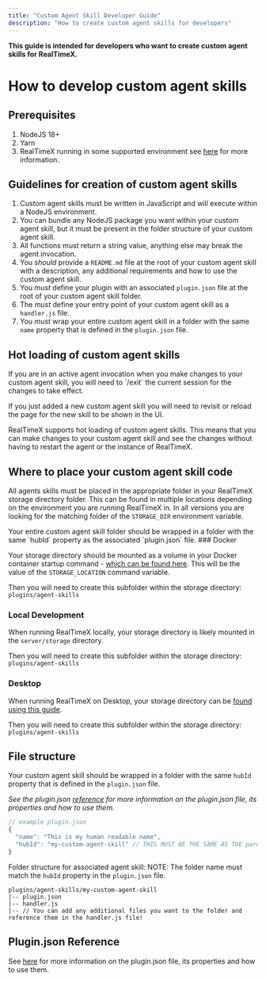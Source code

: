 ```yaml
---
title: "Custom Agent Skill Developer Guide"
description: "How to create custom agent skills for developers"
---
```



**This guide is intended for developers who want to create custom agent skills for RealTimeX.**

# How to develop custom agent skills

## Prerequisites

1. NodeJS 18+
2. Yarn
3. RealTimeX running in some supported environment see [here](./introduction.mdx) for more information.

## Guidelines for creation of custom agent skills

1. Custom agent skills must be written in JavaScript and will execute within a NodeJS environment.
2. You can bundle any NodeJS package you want within your custom agent skill, but it must be present in the folder structure of your custom agent skill.
3. All functions must return a string value, anything else may break the agent invocation.
4. You _should_ provide a `README.md` file at the root of your custom agent skill with a description, any additional requirements and how to use the custom agent skill.
5. You _must_ define your plugin with an associated `plugin.json` file at the root of your custom agent skill folder.
6. The _must_ define your entry point of your custom agent skill as a `handler.js` file.
7. You _must_ wrap your entire custom agent skill in a folder with the same `name` property that is defined in the `plugin.json` file.

## Hot loading of custom agent skills

<Callout type="info" emoji="️💡" >
If you are in an active agent invocation when you make changes to your custom agent skill, you will need to `/exit` the current session for the changes to take effect.

If you just added a new custom agent skill you will need to revisit or reload the page for the new skill to be shown in the UI.

</Callout>

RealTimeX supports hot loading of custom agent skills. This means that you can make changes to your custom agent skill and see the changes without having to restart the agent or the instance of RealTimeX.

## Where to place your custom agent skill code

All agents skills must be placed in the appropriate folder in your RealTimeX storage directory folder. This can be found in multiple locations depending on the environment you are running RealTimeX in.
In all versions you are looking for the matching folder of the `STORAGE_DIR` environment variable.

<Callout type="info" emoji="️💡">
  Your entire custom agent skill folder should be wrapped in a folder with the
  same `hubId` property as the associated `plugin.json` file.
</Callout>
### Docker

Your storage directory should be mounted as a volume in your Docker container startup command - [which can be found here](../../installation-docker/local-docker.mdx).
This will be the value of the `STORAGE_LOCATION` command variable.

Then you will need to create this subfolder within the storage directory:
`plugins/agent-skills`

### Local Development

When running RealTimeX locally, your storage directory is likely mounted in the `server/storage` directory.

Then you will need to create this subfolder within the storage directory:
`plugins/agent-skills`

### Desktop

When running RealTimeX on Desktop, your storage directory can be [found using this guide](../../installation-desktop/storage.mdx#where-is-my-data-located).

Then you will need to create this subfolder within the storage directory:
`plugins/agent-skills`

## File structure

Your custom agent skill should be wrapped in a folder with the same `hubId` property that is defined in the `plugin.json` file.

_See the plugin.json [reference](./plugin-json.mdx) for more information on the plugin.json file, its properties and how to use them._

```js
// example plugin.json
{
  "name": "This is my human readable name",
  "hubId": "my-custom-agent-skill" // THIS MUST BE THE SAME AS THE parent folder name. Can be any string.
}
```

Folder structure for associated agent skill:
NOTE: The folder name must match the `hubId` property in the `plugin.json` file.

```text
plugins/agent-skills/my-custom-agent-skill
|-- plugin.json
|-- handler.js
|-- // You can add any additional files you want to the folder and reference them in the handler.js file!
```

## Plugin.json Reference

See [here](./plugin-json.mdx) for more information on the plugin.json file, its properties and how to use them.
